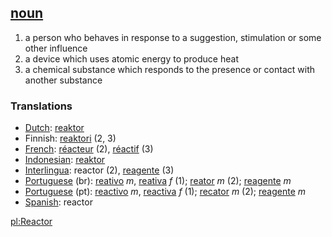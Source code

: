 == [[noun]] ==
# a person who behaves in response to a suggestion, stimulation or some other influence
# a device which uses atomic energy to produce heat
# a chemical substance which responds to the presence or contact with another substance

=== Translations ===
*[[Dutch]]: [[reaktor]]
*Finnish: [[reaktori]] (2, 3)
*[[French]]: [[réacteur]] (2), [[réactif]] (3)
*[[Indonesian]]: [[reaktor]]
*[[Interlingua]]: reactor (2), [[reagente]] (3)
*[[Portuguese]] (br): [[reativo]] ''m'', [[reativa]] ''f'' (1); [[reator]] ''m'' (2); [[reagente]] ''m''
*[[Portuguese]] (pt):  [[reactivo]] ''m'', [[reactiva]] ''f'' (1); [[recator]] ''m'' (2); [[reagente]] ''m''
*[[Spanish]]: reactor

[[pl:Reactor]]